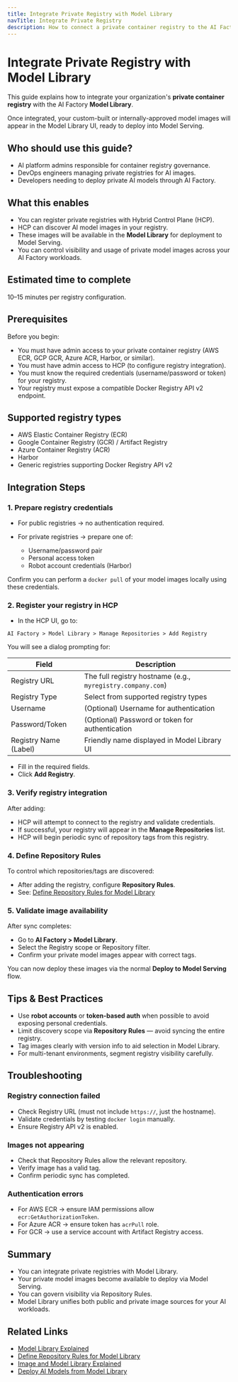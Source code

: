 ```yaml
---
title: Integrate Private Registry with Model Library
navTitle: Integrate Private Registry
description: How to connect a private container registry to the AI Factory Model Library to enable the use of your own model images.
---
```


# Integrate Private Registry with Model Library

This guide explains how to integrate your organization's **private container registry** with the AI Factory **Model Library**.

Once integrated, your custom-built or internally-approved model images will appear in the Model Library UI, ready to deploy into Model Serving.

## Who should use this guide?

- AI platform admins responsible for container registry governance.
- DevOps engineers managing private registries for AI images.
- Developers needing to deploy private AI models through AI Factory.

## What this enables

- You can register private registries with Hybrid Control Plane (HCP).
- HCP can discover AI model images in your registry.
- These images will be available in the **Model Library** for deployment to Model Serving.
- You can control visibility and usage of private model images across your AI Factory workloads.

## Estimated time to complete

10–15 minutes per registry configuration.

## Prerequisites

Before you begin:

- You must have admin access to your private container registry (AWS ECR, GCP GCR, Azure ACR, Harbor, or similar).
- You must have admin access to HCP (to configure registry integration).
- You must know the required credentials (username/password or token) for your registry.
- Your registry must expose a compatible Docker Registry API v2 endpoint.

## Supported registry types

- AWS Elastic Container Registry (ECR)
- Google Container Registry (GCR) / Artifact Registry
- Azure Container Registry (ACR)
- Harbor
- Generic registries supporting Docker Registry API v2

## Integration Steps

### 1. Prepare registry credentials

- For public registries → no authentication required.
- For private registries → prepare one of:

  - Username/password pair
  - Personal access token
  - Robot account credentials (Harbor)

Confirm you can perform a `docker pull` of your model images locally using these credentials.

### 2. Register your registry in HCP

- In the HCP UI, go to:

`AI Factory > Model Library > Manage Repositories > Add Registry`

You will see a dialog prompting for:

| Field | Description |
|-------|-------------|
| Registry URL | The full registry hostname (e.g., `myregistry.company.com`) |
| Registry Type | Select from supported registry types |
| Username | (Optional) Username for authentication |
| Password/Token | (Optional) Password or token for authentication |
| Registry Name (Label) | Friendly name displayed in Model Library UI |

- Fill in the required fields.
- Click **Add Registry**.

### 3. Verify registry integration

After adding:

- HCP will attempt to connect to the registry and validate credentials.
- If successful, your registry will appear in the **Manage Repositories** list.
- HCP will begin periodic sync of repository tags from this registry.

### 4. Define Repository Rules

To control which repositories/tags are discovered:

- After adding the registry, configure **Repository Rules**.
- See: [Define Repository Rules for Model Library](define-repository-rules)

### 5. Validate image availability

After sync completes:

- Go to **AI Factory > Model Library**.
- Select the Registry scope or Repository filter.
- Confirm your private model images appear with correct tags.

You can now deploy these images via the normal **Deploy to Model Serving** flow.

## Tips & Best Practices

- Use **robot accounts** or **token-based auth** when possible to avoid exposing personal credentials.
- Limit discovery scope via **Repository Rules** — avoid syncing the entire registry.
- Tag images clearly with version info to aid selection in Model Library.
- For multi-tenant environments, segment registry visibility carefully.

## Troubleshooting

### Registry connection failed

- Check Registry URL (must not include `https://`, just the hostname).
- Validate credentials by testing `docker login` manually.
- Ensure Registry API v2 is enabled.

### Images not appearing

- Check that Repository Rules allow the relevant repository.
- Verify image has a valid tag.
- Confirm periodic sync has completed.

### Authentication errors

- For AWS ECR → ensure IAM permissions allow `ecr:GetAuthorizationToken`.
- For Azure ACR → ensure token has `acrPull` role.
- For GCR → use a service account with Artifact Registry access.

## Summary

- You can integrate private registries with Model Library.
- Your private model images become available to deploy via Model Serving.
- You can govern visibility via Repository Rules.
- Model Library unifies both public and private image sources for your AI workloads.

## Related Links

- [Model Library Explained](../../explained/model-library-explained)
- [Define Repository Rules for Model Library](define-repository-rules)
- [Image and Model Library Explained](../../../../hybrid-manager/learn/explained/model-image-library)
- [Deploy AI Models from Model Library](deploy-ai-models)
